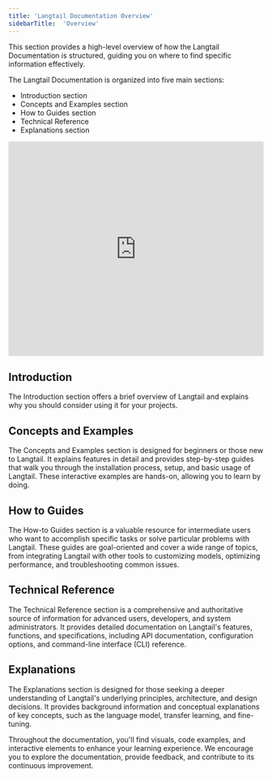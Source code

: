 ```yaml
---
title: 'Langtail Documentation Overview'
sidebarTitle:  'Overview'
---
```


This section provides a high-level overview of how the Langtail Documentation is structured, guiding you on where to find specific information effectively.

The Langtail Documentation is organized into five main sections:

- Introduction section
- Concepts and Examples section
- How to Guides section
- Technical Reference
- Explanations section

<iframe
  src="https://app.supademo.com/embed/cm19a4oye0g58ououtwxex1bg?embed_v=2"
  loading="lazy"
  title="Supademo Demo"
  allow="clipboard-write"
  frameborder="0"
  webkitallowfullscreen="true"
  mozallowfullscreen="true"
  allowfullscreen
  height="423px"
  width="100%">
</iframe>

## Introduction

The Introduction section offers a brief overview of Langtail and explains why you should consider using it for your projects.

## Concepts and Examples

The Concepts and Examples section is designed for beginners or those new to Langtail. It explains features in detail and provides step-by-step guides that walk you through the installation process, setup, and basic usage of Langtail. These interactive examples are hands-on, allowing you to learn by doing.

## How to Guides

The How-to Guides section is a valuable resource for intermediate users who want to accomplish specific tasks or solve particular problems with Langtail. These guides are goal-oriented and cover a wide range of topics, from integrating Langtail with other tools to customizing models, optimizing performance, and troubleshooting common issues.

## Technical Reference

The Technical Reference section is a comprehensive and authoritative source of information for advanced users, developers, and system administrators. It provides detailed documentation on Langtail's features, functions, and specifications, including API documentation, configuration options, and command-line interface (CLI) reference.

## Explanations

The Explanations section is designed for those seeking a deeper understanding of Langtail's underlying principles, architecture, and design decisions. It provides background information and conceptual explanations of key concepts, such as the language model, transfer learning, and fine-tuning.

Throughout the documentation, you'll find visuals, code examples, and interactive elements to enhance your learning experience. We encourage you to explore the documentation, provide feedback, and contribute to its continuous improvement.
